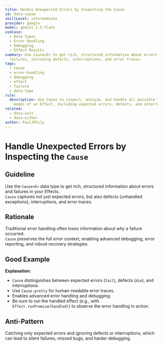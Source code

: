 ```yaml
---
title: Handle Unexpected Errors by Inspecting the Cause
id: data-cause
skillLevel: intermediate
provider: google
model: gemini-2.5-flash
useCase:
  - Data Types
  - Error Handling
  - Debugging
  - Effect Results
summary: Use Cause<E> to get rich, structured information about errors and
  failures, including defects, interruptions, and error traces.
tags:
  - Cause
  - error-handling
  - debugging
  - effect
  - failure
  - data-type
rule:
  description: Use Cause to inspect, analyze, and handle all possible failure
    modes of an Effect, including expected errors, defects, and interruptions.
related:
  - data-exit
  - data-either
author: PaulJPhilp
---
```


# Handle Unexpected Errors by Inspecting the `Cause`

## Guideline

Use the `Cause<E>` data type to get rich, structured information about errors and failures in your Effects.  
`Cause` captures not just expected errors, but also defects (unhandled exceptions), interruptions, and error traces.

## Rationale

Traditional error handling often loses information about *why* a failure occurred.  
`Cause` preserves the full error context, enabling advanced debugging, error reporting, and robust recovery strategies.

## Good Example

<Example path="./src/data-cause.ts" />

**Explanation:**  
- `Cause` distinguishes between expected errors (`fail`), defects (`die`), and interruptions.
- Use `Cause.pretty` for human-readable error traces.
- Enables advanced error handling and debugging.
- Be sure to run the handled effect (e.g., with `Effect.runPromise(handled)`) to observe the error handling in action.

## Anti-Pattern

Catching only expected errors and ignoring defects or interruptions, which can lead to silent failures, missed bugs, and harder debugging.